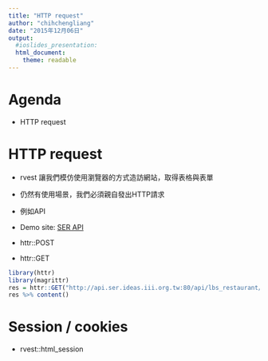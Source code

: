 ```yaml
---
title: "HTTP request"
author: "chihchengliang"
date: "2015年12月06日"
output:
  #ioslides_presentation:
  html_document:
    theme: readable
---
```


# Agenda

- HTTP request


# HTTP request

- rvest 讓我們模仿使用瀏覽器的方式造訪網站，取得表格與表單
- 仍然有使用場景，我們必須親自發出HTTP請求
- 例如API

- Demo site: [SER API](http://api.ser.ideas.iii.org.tw/docs/#!/fb_fanpage_search)

- httr::POST
- httr::GET

```r
library(httr)
library(magrittr)
res = httr::GET("http://api.ser.ideas.iii.org.tw:80/api/lbs_restaurant/restaurant_city_search?city=%E5%8F%B0%E5%8C%97%E5%B8%82&type=%E7%95%B0%E5%9C%8B%E6%96%99%E7%90%86&sort=score&token=api_doc_token")
res %>% content()
```


# Session / cookies

- rvest::html_session


